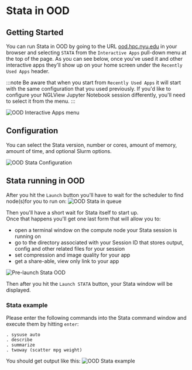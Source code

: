 # Stata in OOD

## Getting Started
You can run Stata in OOD by going to the URL [ood.hpc.nyu.edu](http://ood.hpc.nyu.edu) in your browser and selecting `STATA` from the `Interactive Apps` pull-down menu at the top of the page.  As you can see below, once you've used it and other interactive apps they'll show up on your home screen under the `Recently Used Apps` header.

:::note
Be aware that when you start from `Recently Used Apps` it will start with the same configuration that you used previously.  If you'd like to configure your NGLView Jupyter Notebook session differently, you'll need to select it from the menu.
:::

![OOD Interactive Apps menu](./static/ood_interactive_apps_stata.png)

## Configuration

You can select the Stata version, number or cores, amount of memory, amount of time, and optional Slurm options.

![OOD Stata Configuration](./static/ood_stata_config.png)

## Stata running in OOD

After you hit the `Launch` button you'll have to wait for the scheduler to find node(s)for you to run on:
![OOD Stata in queue](./static/ood_stata_in_queue.png)

Then you'll have a short wait for Stata itself to start up.<br />
Once that happens you'll get one last form that will allow you to:
-   open a terminal window on the compute node your Stata session is running on
-   go to the directory associated with your Session ID that stores output, config and other related files for your session
-   set compression and image quality for your app
-   get a share-able, view only link to your app 

![Pre-launch Stata OOD](./static/ood_stata_prelaunch.png)

Then after you hit the `Launch STATA` button, your Stata window will be displayed.

### Stata example

Please enter the following commands into the Stata command window and execute them by hitting `enter`:
```
. sysuse auto
. describe
. summarize
. twoway (scatter mpg weight)
```

You should get output like this:
![OOD Stata example](./static/ood_stata_example.png)
